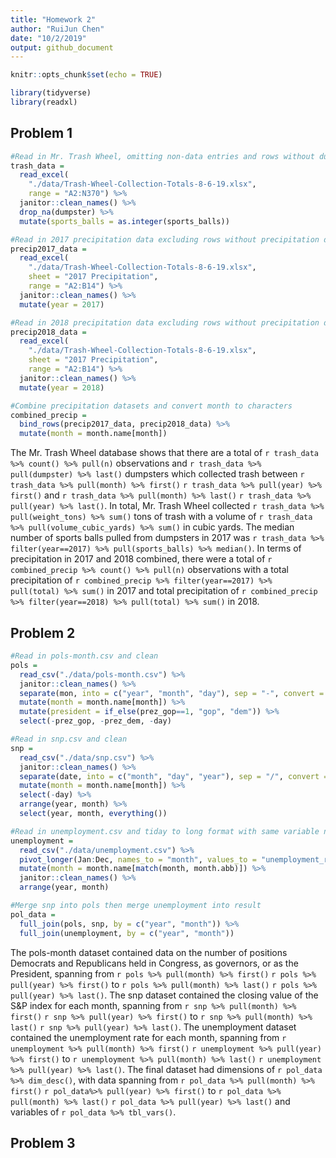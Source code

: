 ```yaml
---
title: "Homework 2"
author: "RuiJun Chen"
date: "10/2/2019"
output: github_document
---
```


```r
knitr::opts_chunk$set(echo = TRUE)

library(tidyverse)
library(readxl)
```

## Problem 1
```r
#Read in Mr. Trash Wheel, omitting non-data entries and rows without dumpster-specific data, then rounding sports balls to integers
trash_data = 
  read_excel(
    "./data/Trash-Wheel-Collection-Totals-8-6-19.xlsx", 
    range = "A2:N370") %>% 
  janitor::clean_names() %>% 
  drop_na(dumpster) %>% 
  mutate(sports_balls = as.integer(sports_balls))

```

```r
#Read in 2017 precipitation data excluding rows without precipitation data and adding year
precip2017_data = 
  read_excel(
    "./data/Trash-Wheel-Collection-Totals-8-6-19.xlsx", 
    sheet = "2017 Precipitation",
    range = "A2:B14") %>% 
  janitor::clean_names() %>% 
  mutate(year = 2017)

#Read in 2018 precipitation data excluding rows without precipitation data and adding year
precip2018_data = 
  read_excel(
    "./data/Trash-Wheel-Collection-Totals-8-6-19.xlsx", 
    sheet = "2017 Precipitation",
    range = "A2:B14") %>% 
  janitor::clean_names() %>% 
  mutate(year = 2018)

#Combine precipitation datasets and convert month to characters
combined_precip = 
  bind_rows(precip2017_data, precip2018_data) %>% 
  mutate(month = month.name[month])
```

The Mr. Trash Wheel database shows that there are a total of `r trash_data %>% count() %>% pull(n)` observations and `r trash_data %>% pull(dumpster) %>% last()` dumpsters which collected trash between `r trash_data %>% pull(month) %>% first()` `r trash_data %>% pull(year) %>% first()` and `r trash_data %>% pull(month) %>% last()` `r trash_data %>% pull(year) %>% last()`. In total, Mr. Trash Wheel collected `r trash_data %>% pull(weight_tons) %>% sum()` tons of trash with a volume of `r trash_data %>% pull(volume_cubic_yards) %>% sum()` in cubic yards. The median number of sports balls pulled from dumpsters in 2017 was `r trash_data %>% filter(year==2017) %>% pull(sports_balls) %>% median()`. In terms of precipitation in 2017 and 2018 combined, there were a total of `r combined_precip %>% count() %>% pull(n)` observations with a total precipitation of `r combined_precip %>% filter(year==2017) %>% pull(total) %>% sum()` in 2017 and total precipitation of `r combined_precip %>% filter(year==2018) %>% pull(total) %>% sum()` in 2018. 

## Problem 2
```r
#Read in pols-month.csv and clean
pols = 
  read_csv("./data/pols-month.csv") %>% 
  janitor::clean_names() %>% 
  separate(mon, into = c("year", "month", "day"), sep = "-", convert = TRUE) %>% 
  mutate(month = month.name[month]) %>% 
  mutate(president = if_else(prez_gop==1, "gop", "dem")) %>% 
  select(-prez_gop, -prez_dem, -day)
```

```r
#Read in snp.csv and clean
snp = 
  read_csv("./data/snp.csv") %>% 
  janitor::clean_names() %>% 
  separate(date, into = c("month", "day", "year"), sep = "/", convert = TRUE) %>% 
  mutate(month = month.name[month]) %>% 
  select(-day) %>% 
  arrange(year, month) %>% 
  select(year, month, everything())
```

```r
#Read in unemployment.csv and tiday to long format with same variable names/formats
unemployment = 
  read_csv("./data/unemployment.csv") %>% 
  pivot_longer(Jan:Dec, names_to = "month", values_to = "unemployment_rate") %>% 
  mutate(month = month.name[match(month, month.abb)]) %>% 
  janitor::clean_names() %>% 
  arrange(year, month)
```

```r
#Merge snp into pols then merge unemployment into result
pol_data = 
  full_join(pols, snp, by = c("year", "month")) %>% 
  full_join(unemployment, by = c("year", "month"))
```
The pols-month dataset contained data on the number of positions Democrats and Republicans held in Congress, as governors, or as the President, spanning from `r pols %>% pull(month) %>% first()` `r pols %>% pull(year) %>% first()` to `r pols %>% pull(month) %>% last()` `r pols %>% pull(year) %>% last()`. The snp dataset contained the closing value of the S&P index for each month, spanning from `r snp %>% pull(month) %>% first()` `r snp %>% pull(year) %>% first()` to `r snp %>% pull(month) %>% last()` `r snp %>% pull(year) %>% last()`. The unemployment dataset contained the unemployment rate for each month, spanning from `r unemployment %>% pull(month) %>% first()` `r unemployment %>% pull(year) %>% first()` to `r unemployment %>% pull(month) %>% last()` `r unemployment %>% pull(year) %>% last()`. The final dataset had dimensions of `r pol_data %>% dim_desc()`, with data spanning from `r pol_data %>% pull(month) %>% first()` `r pol_data%>% pull(year) %>% first()` to `r pol_data %>% pull(month) %>% last()` `r pol_data %>% pull(year) %>% last()` and variables of `r pol_data %>% tbl_vars()`.

## Problem 3